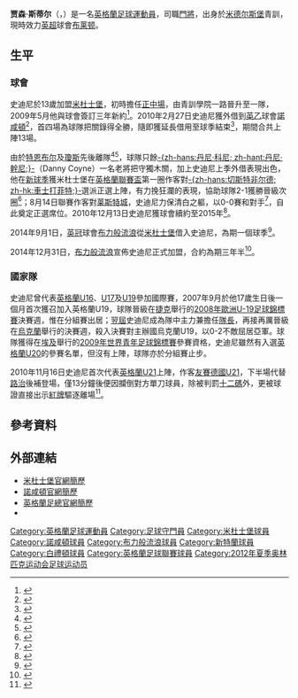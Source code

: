 {{noteta|G1=FAcup|G2=足球|G3=EPL
|T=zh-hans:贾森·斯蒂尔; zh-hk:積遜·史迪尼;
|1=zh-hans:贾森·斯蒂尔; zh-hk:積遜·史迪尼;
|2=zh-hans:斯蒂尔; zh-hk:史迪尼;
|3=zh-hans:特恩布尔; zh-hk:杜布爾;
|4=zh-hans:琼斯; zh-tw:瓊斯;zh-hk:鍾斯;
}}
{{Infobox football biography
| name                = 贾森·斯蒂尔<br />''Jason Steele''
| image               = Jason Steele.jpg
| image_size          = 200
| caption             =
| fullname            = Jason Sean Steele<ref>{{cite web |url=http://www.thefa.com/-/media/files/thefaportal/governance-docs/registrations/july-2017.ashx |title=List of Players under Written Contract Transferred Between 01/07/2017 and 31/07/2017 |publisher=The Football Association |format=PDF |page=42 |accessdate=21 June 2018 |archive-date=2019-10-24 |archive-url=https://web.archive.org/web/20191024154145/http://www.thefa.com/-/media/files/thefaportal/governance-docs/registrations/july-2017.ashx |dead-url=no }}</ref>
| birth_date          = {{birth date and age|1990|8|18|df=y}}<ref name="Sky Sports Football Yearbook 2012–2013">{{cite book|editor1-first=Glenda|editor1-last=Rollin|editor2-first=Jack|editor2-last=Rollin|title=Sky Sports Football Yearbook 2012–2013|year=2012|publisher=Headline Publishing Group|location=London|isbn=978-0-7553-6356-8|page=444|edition=43rd}}</ref>
| birth_place         = 英格蘭[[w:en:Newton_Aycliffe|牛顿艾克利夫]]
| height              = {{height|ft=6|in=2}}<ref name="Sky Sports Football Yearbook 2012–2013"/>
| position            = [[門將|門將]]
| currentclub         = [[布莱顿足球俱乐部|布莱顿]]
| clubnumber          = 23
| youthyears1 = {{0|0000}}–2007 | youthclubs1 = [[米德尔斯堡足球俱乐部|米德尔斯堡]]
| years1 = 2007–2015 | clubs1 = [[米德尔斯堡足球俱乐部|米德尔斯堡]]                   | caps1 = 131 | goals1 = 0
| years2 = 2010      | clubs2 = → [[北安普顿足球俱乐部|北安普顿]] (借用)    | caps2 = 13  | goals2 = 0
| years3 = 2014      | clubs3 = → [[布莱克本流浪者足球俱乐部|布莱克本流浪者]] (借用)    | caps3 = 15  | goals3 = 0
| years4 = 2015–2017 | clubs4 = [[布莱克本流浪者足球俱乐部|布莱克本流浪者]]             | caps4 = 98  | goals4 = 0
| years5 = 2017–2018 | clubs5 = [[桑德兰足球俱乐部|桑德兰]]                       | caps5 = 15  | goals5 = 0
| years6 = 2018–     | clubs6 = [[布莱顿足球俱乐部|布莱顿]] | caps6 = 0   | goals6 = 0
| nationalyears1 = 2006      | nationalteam1 = [[英格蘭16歲以下足球代表隊|英格蘭U16]] | nationalcaps1 = 1  | nationalgoals1 = 0
| nationalyears2 = 2006–2007 | nationalteam2 = [[英格蘭17歲以下足球代表隊|英格蘭U17]] | nationalcaps2 = 10 | nationalgoals2 = 0
| nationalyears3 = 2007–2009 | nationalteam3 = [[英格蘭19歲以下足球代表隊|英格蘭U19]] | nationalcaps3 = 16 | nationalgoals3 = 0
| nationalyears4 = 2010–2013 | nationalteam4 = [[英格蘭21歲以下足球代表隊|英格蘭U21]] | nationalcaps4 = 7 | nationalgoals4 = 0
| nationalyears5 = 2012      | nationalteam5 = [[英国奥林匹克足球队|英国]]   | nationalcaps5 = 1  | nationalgoals5 = 0
| club-update         = 2018年7月1日 13:15 (UTC)
| nationalteam-update = 2013年10月25日 10:58 (UTC)
}}

'''贾森·斯蒂尔'''（{{lang-en|'''Jason Steele'''}}，{{bd|1990年|8月18日|catidx=Steele, Jason}}）是一名[[英格蘭|英格蘭]][[足球|足球]][[運動員|運動員]]，司職[[門將|門將]]，出身於[[米德尔斯堡足球俱乐部|米德尔斯堡]]青訓，現時效力[[英格兰足球超级联赛|英超]]球會[[布莱顿足球俱乐部|布莱顿]]。

==生平==
===球會===
史迪尼於13歲加盟[[米德尔斯堡足球俱乐部|米杜士堡]]，初時擔任[[中場#正中場|正中場]]，由青訓學院一路晉升至一隊，2009年5月他與球會簽訂三年新約<ref>{{cite news |language=en |url=http://www.skysports.com/story/0,19528,11661_5284102,00.html |title=Southgate doing it for Gibson |publisher=''Sky Sports'' |date=2009-05-05 |accessdate=2010-11-12 |archive-date=2016-03-10 |archive-url=https://web.archive.org/web/20160310082536/http://www.skysports.com/story/0,19528,11661_5284102,00.html |dead-url=no }}</ref>。2010年2月27日史迪尼獲外借到[[英乙|英乙]]球會[[北安普顿足球俱乐部|諾咸頓]]<ref>{{cite news |language=en |url=http://www.skysports.com/story/0,19528,11680_5986516,00.html |title=Cobblers raid Boro again |publisher=''Sky Sports'' |date=2010-02-27 |accessdate=2010-11-12 |archive-date=2016-03-09 |archive-url=https://web.archive.org/web/20160309135246/http://www.skysports.com/story/0,19528,11680_5986516,00.html |dead-url=no }}</ref>，首四場為球隊把關錄得全勝，隨即獲延長借用至球季結束<ref>{{cite news |language=en |url=http://www.skysports.com/story/0,19528,11680_6054410,00.html |title=Cobblers hang on to Steele |publisher=''Sky Sports'' |date=2010-03-25 |accessdate=2010-11-12 |archive-date=2016-03-09 |archive-url=https://web.archive.org/web/20160309152315/http://www.skysports.com/story/0,19528,11680_6054410,00.html |dead-url=no }}</ref>，期間合共上陣13場。

由於[[罗斯·特恩布尔|特恩布尔]]及[[布拉德·瓊斯|瓊斯]]先後離隊<ref>{{cite news |language=en |url=http://news.bbc.co.uk/sport2/hi/football/teams/c/chelsea/8131653.stm |title=Chelsea bring in keeper Turnbull |publisher=''[[BBC_Sport|BBC Sport]]'' |date=2009-07-02 |accessdate=2010-11-12 |archive-date=2021-02-06 |archive-url=https://web.archive.org/web/20210206101516/http://news.bbc.co.uk/sport2/hi/football/teams/c/chelsea/8131653.stm |dead-url=no }}</ref><ref>{{cite news |language=en |url=http://www.skysports.com/story/0,19528,11661_6316564,00.html |title=Jones joins Liverpool |publisher=''Sky Sports'' |date=2010-08-17 |accessdate=2010-11-12 |archive-date=2017-02-18 |archive-url=https://web.archive.org/web/20170218063613/http://www.skysports.com/story/0,19528,11661_6316564,00.html |dead-url=no }}</ref>，球隊只餘[[Danny_Coyne|-{zh-hans:丹尼·科尼; zh-hant:丹尼·幹尼;}-]]（Danny Coyne）一名老將把守獨木關，加上史迪尼上季外借表現出色，他在[[2010年至2011年英格蘭足球冠軍聯賽|新球季]]獲米杜士堡在[[英格蘭聯賽盃|英格蘭聯賽盃]]第一圈作客對[[切斯特菲尔德足球俱乐部|-{zh-hans:切斯特非尔德; zh-hk:車士打菲特;}-]]選派正選上陣，有力挽狂瀾的表現，協助球隊2-1獲勝晉級次圈<ref>{{cite news |language=en |url=http://news.bbc.co.uk/sport2/hi/football/league_cup/8893922.stm |title=Chesterfield 1-2 Middlesbrough |publisher=''[[BBC_Sport|BBC Sport]]'' |date=2010-08-10 |accessdate=2010-11-12 |archive-date=2021-02-06 |archive-url=https://web.archive.org/web/20210206101558/http://news.bbc.co.uk/sport2/hi/football/league_cup/8893922.stm |dead-url=no }}</ref>；8月14日聯賽作客對[[莱斯特城足球俱乐部|莱斯特城]]，史迪尼力保清白之軀，以0-0賽和對手<ref>{{cite news |language=en |url=http://news.bbc.co.uk/sport2/hi/football/eng_div_1/8901730.stm |title=Leicester 0-0 Middlesbrough |publisher=''[[BBC_Sport|BBC Sport]]'' |date=2010-08-14 |accessdate=2010-11-12 |archive-date=2021-02-06 |archive-url=https://web.archive.org/web/20210206101530/http://news.bbc.co.uk/sport2/hi/football/eng_div_1/8901730.stm |dead-url=no }}</ref>，自此奠定正選席位。2010年12月13日史迪尼獲球會續約至2015年<ref>{{cite news |language=en |url=http://news.bbc.co.uk/sport2/hi/football/teams/m/middlesbrough/9283003.stm |title=Middlesbrough goalkeeper Steele signs deal until 2015 |publisher=''[[BBC_Sport|BBC Sport]]'' |date=2010-12-13 |accessdate=2010-12-15 |archive-date=2021-02-06 |archive-url=https://web.archive.org/web/20210206102639/http://news.bbc.co.uk/sport2/hi/football/teams/m/middlesbrough/9283003.stm |dead-url=no }}</ref>。

2014年9月1日，[[英冠|英冠]]球會[[布莱克本流浪者足球俱乐部|布力般流浪]]從[[米德尔斯堡足球俱乐部|米杜士堡]]借入史迪尼，為期一個球季<ref>{{cite news |language=en |url=http://www.bbc.com/sport/0/football/29014468 |title=Transfer deadline day: Blackburn sign Duffy, Steele and Tunnicliffe |publisher=''[[BBC_Sport|BBC Sport]]'' |date=2014-09-01 |accessdate=2015-03-26 |archive-date=2015-09-24 |archive-url=https://web.archive.org/web/20150924211957/http://www.bbc.com/sport/0/football/29014468 |dead-url=no }}</ref>。

2014年12月31日，[[布莱克本流浪者足球俱乐部|布力般流浪]]宣佈史迪尼正式加盟，合約為期三年半<ref>{{cite news |language=en |url=http://www.rovers.co.uk/news/article/jason-steele-blackburn-rovers-middlesbrough-2175205.aspx |title=Steele signs |publisher=''Blackburn Rovers FC'' |date=2014-12-31 |accessdate=2015-03-26 |archive-date=2016-07-01 |archive-url=https://web.archive.org/web/20160701213237/http://www.rovers.co.uk//news/article/jason-steele-blackburn-rovers-middlesbrough-2175205.aspx |dead-url=no }}</ref>。

===國家隊===
史迪尼曾代表[[英格蘭16歲以下足球代表隊|英格蘭U16]]、[[英格蘭17歲以下足球代表隊|U17]]及[[英格蘭19歲以下足球代表隊|U19]]參加國際賽，2007年9月於他17歲生日後一個月首次獲召加入英格蘭U19，球隊晉級在[[捷克|捷克]]舉行的[[2008年歐洲U-19足球錦標賽|2008年歐洲U-19足球錦標賽]]決賽週，惟在分組賽出居；[[2009年歐洲U-19足球錦標賽|翌屆]]史迪尼成為隊中主力兼擔任[[隊長_(足球)|隊長]]，再接再厲晉級在[[烏克蘭|烏克蘭]]舉行的決賽週，殺入決賽對主辦國烏克蘭U19，以0-2不敵屈居亞軍。球隊獲得在[[埃及|埃及]]舉行的[[2009年世界青年足球錦標賽|2009年世界青年足球錦標賽]]參賽資格，史迪尼雖然有入選[[英格蘭20歲以下足球代表隊|英格蘭U20]]的參賽名單，但沒有上陣，球隊亦於分組賽止步。

2010年11月16日史迪尼首次代表[[英格蘭21歲以下足球代表隊|英格蘭U21]]上陣，作客[[友誼賽|友賽]][[德國21歲以下國家足球隊|德國U21]]，下半場代替[[史葛·路治|路治]]後補登場，僅13分鐘後便因攔倒對方單刀球員，除被判罰[[十二碼|十二碼]]外，更被球證直接出示[[紅牌|紅牌]]驅逐離場<ref>{{cite news |language=en |url=http://www.thefa.com/England/mens-under-21s/News/match-centre/2010/GermanyvEngland/EnglandMatchReport?p=mr&mid=115512 |title=Ten-man England beaten in Germany |publisher=''thefa.com'' |date=2010-11-16 |accessdate=2010-11-17 |archive-date=2010-11-20 |archive-url=https://web.archive.org/web/20101120074621/http://www.thefa.com/England/mens-under-21s/News/match-centre/2010/GermanyvEngland/EnglandMatchReport?p=mr&mid=115512 |dead-url=no }}</ref>。

==參考資料==
{{reflist}}

==外部連結==
*[https://web.archive.org/web/20101120200512/http://www.mfc.co.uk/articles/jason-steele-middlesbrough_70610_41916 米杜士堡官網簡歷]
*[https://web.archive.org/web/20100525023621/http://www.ntfc.co.uk/page/ProfilesDetail/0,,10425~41916,00.html 諾咸頓官網簡歷]
*[http://www.thefa.com/England/All-Teams/Players/S/Jason-Steele 英格蘭足總官網簡歷] {{Wayback|url=http://www.thefa.com/England/All-Teams/Players/S/Jason-Steele |date=20141010041258 }}
*{{soccerbase|48237|積遜·史迪尼}}

{{白禮頓球員名單}}
{{2011年歐洲U21足球錦標賽英格蘭U21參賽名單}}
{{2012年奧運會男子足球英國參賽名單}}

{{DEFAULTSORT:Steele, Jason}}
[[Category:英格蘭足球運動員|Category:英格蘭足球運動員]]
[[Category:足球守門員|Category:足球守門員]]
[[Category:米杜士堡球員|Category:米杜士堡球員]]
[[Category:諾咸頓球員|Category:諾咸頓球員]]
[[Category:布力般流浪球員|Category:布力般流浪球員]]
[[Category:新特蘭球員|Category:新特蘭球員]]
[[Category:白禮頓球員|Category:白禮頓球員]]
[[Category:英格蘭足球聯賽球員|Category:英格蘭足球聯賽球員]]
[[Category:2012年夏季奥林匹克运动会足球运动员|Category:2012年夏季奥林匹克运动会足球运动员]]